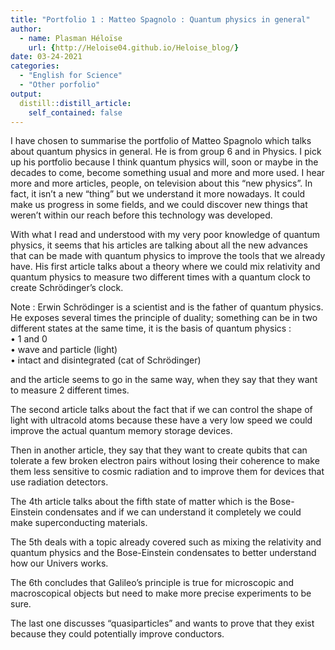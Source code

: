 ```yaml
---
title: "Portfolio 1 : Matteo Spagnolo : Quantum physics in general"
author:
  - name: Plasman Héloïse
    url: {http://Heloise04.github.io/Heloise_blog/}
date: 03-24-2021
categories:
  - "English for Science"
  - "Other porfolio"
output: 
  distill::distill_article:
    self_contained: false
---
```


I have chosen to summarise the portfolio of Matteo Spagnolo which talks about quantum physics in general. He is from group 6 and in Physics. I pick up his portfolio because I think quantum physics will, soon or maybe in the decades to come, become something usual and more and more used. I hear more and more articles, people, on television about this “new physics”. In fact, it isn’t a new “thing” but we understand it more nowadays. It could make us progress in some fields, and we could discover new things that weren’t within our reach before this technology was developed.

With what I read and understood with my very poor knowledge of quantum physics, it seems that his articles are talking about all the new advances that can be made with quantum physics to improve the tools that we already have.
His first article talks about a theory where we could mix relativity and quantum physics to measure two different times with a quantum clock to create Schrödinger’s clock. 

Note : Erwin Schrödinger is a scientist and is the father of quantum physics. He exposes several times the principle of duality; something can be in two different states at the same time, it is the basis of quantum physics :  
•	1 and 0  
•	wave and particle (light)  
•	intact and disintegrated (cat of Schrödinger) 

and the article seems to go in the same way, when they say that they want to measure 2 different times. 

The second article talks about the fact that if we can control the shape of light with ultracold atoms because these have a very low speed we could improve the actual quantum memory storage devices.

Then in another article, they say that they want to create qubits that can tolerate a few broken electron pairs without losing their coherence to make them less sensitive to cosmic radiation and to improve them for devices that use radiation detectors. 

The 4th article talks about the fifth state of matter which is the Bose-Einstein condensates and if we can understand it completely we could make superconducting materials.

The 5th deals with a topic already covered such as mixing the relativity and quantum physics and the Bose-Einstein condensates to better understand how our Univers works. 

The 6th concludes that Galileo’s principle is true for microscopic and macroscopical objects but need to make more precise experiments to be sure.

The last one discusses “quasiparticles” and wants to prove that they exist because they could potentially improve conductors. 



